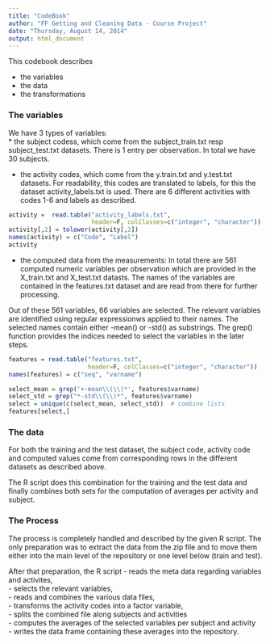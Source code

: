 ```yaml
---
title: "CodeBook"
author: "FF Getting and Cleaning Data - Course Project"
date: "Thursday, August 14, 2014"
output: html_document
---
```


This codebook describes 

* the variables  
* the data  
* the transformations 
 
### The variables 
We have 3 types of variables:  
* the subject codess, which come from the subject_train.txt 
resp subject_test.txt datasets. There is 1 entry per observation.
In total we have 30 subjects. 

* the activity codes, which come from the y.train.txt and y.test.txt datasets. For readability, this codes are translated to labels, for this the dataset activity_labels.txt is used. 
There are 6 different activities with codes 1-6 and labels as described.
```r
activity =  read.table("activity_labels.txt", 
                       header=F, colClasses=c("integer", "character"))
activity[,2] = tolower(activity[,2])
names(activity) = c("Code", "Label")
activity 
```


* the computed data from the measurements: 
In total there are 561 computed numeric variables per observation which are provided in the X_train.txt and X_test.txt datasts. The names of the variables are contained in the features.txt dataset and are read from there for further processing. 

Out of these 561 variables, 66 variables are selected. 
The relevant variables are identified using regular expressionws applied to their names. 
The selected names contain either -mean() or -std()  as substrings. 
The grep() function provides the indices needed to select the variables in the later steps. 


```r
features = read.table("features.txt", 
                      header=F, colClasses=c("integer", "character"))
names(features) = c("seq", "varname")

select_mean = grep('+-mean\\(\\)*', features$varname)    
select_std = grep("*-std\\(\\)*", features$varname)
select = unique(c(select_mean, select_std))  # combine lists
features[select,]
```


### The data
For both the training and the test dataset, the subject code, activity code and computed values come from corresponding rows in the different datasets as described above. 

The R script does this combination for the training and the test data and finally combines both sets for the computation of averages per activity and subject. 


### The Process

The process is completely handled and described by the given R script. 
The only preparation was to extract the data from the zip file and to move them either into the main level of the repository or one level below (train and test). 

After that preparation, the R script 
- reads the meta data regarding variables and activites,   
- selects the relevant variables,   
- reads and combines the various data files,  
- transforms the activity codes into a factor variable,  
- splits the combined file along subjects and activities   
- computes the averages of the selected variables per subject and activity  
- writes the data frame containing these averages into the repository.   



